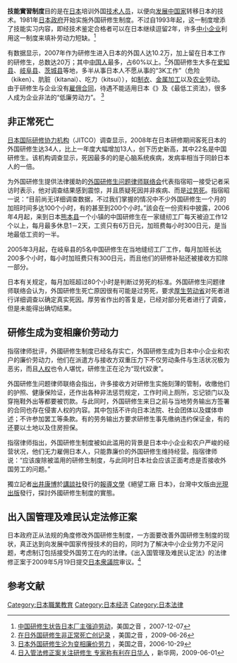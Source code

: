 {{更新|time=2019-02-07T14:01:07+00:00}}
'''技能實習制度'''目的是在[[日本|日本]]培训外国[[技术人员|技术人员]]，以便向[[发展中国家|发展中国家]]转移日本的技术。1981年[[日本政府|日本政府]]开始实施外国研修生制度。不过自1993年起，这一制度增添了技能实习内容，即经技术鉴定合格者可以在日本继续逗留2年，许多[[中小企业|中小企业]]利用这一制度来填补劳动力短缺。<ref>[http://www.voanews.com/chinese/archive/2007-12/w2007-12-07-voa46.cfm 中国研修生状告日本厂主强迫劳动]，美国之音 ，2007-12-07</ref>

有数据显示，2007年作为研修生进入日本的外国人达10.2万，加上留在日本工作的研修生，总数达20万；其中[[中国人|中国人]]最多，占60%以上。<ref>[http://www.voanews.com/chinese/w2009-06-26-voa60.cfm 在日外国研修生非正常死亡创记录] {{Wayback|url=http://www.voanews.com/chinese/w2009-06-26-voa60.cfm |date=20090701113015 }}，美国之音 ，2009-06-26</ref>外国研修生大多在[[爱知县|爱知县]]、[[岐阜县|岐阜县]]、[[茨城县|茨城县]]等地，多半从事日本人不愿从事的“3K工作”（危险（kiken）、肮脏（kitanai）、吃力（kitsui）），如[[制衣|制衣]]、[[金属加工|金属加工]]以及[[农业|农业]]劳动。由于研修生与企业没有[[雇佣合同|雇佣合同]]，待遇不能适用日本《{{link-ja|勞動基準法 (日本)|労働基準法|勞動基準法}}》及《最低工资法》，很多人成为企业非法的“低廉劳动力”。 <ref>[http://www.voanews.com/chinese/archive/2006-10/w2006-10-29-voa51.cfm 日本外国研修生沦为变相廉价劳力] {{Wayback|url=http://www.voanews.com/chinese/archive/2006-10/w2006-10-29-voa51.cfm |date=20081020093812 }}，美国之音，2006-10-29</ref>

== 非正常死亡 ==
[[日本国际研修协力机构|日本国际研修协力机构]]（JITCO）调查显示，2008年在日本研修期间客死日本的外国研修生达34人，比上一年度大幅增加13人，创下历史新高，其中22名是中国研修生。该机构调查显示，死因最多的的是心脑系统疾病，发病率相当于同龄日本人的一倍。

为外国研修生提供法律援助的[[外国研修生问题律师联络会|外国研修生问题律师联络会]]代表指宿昭一接受记者采访时表示，他对调查结果感到震惊，并且质疑死因并非疾病、而是[[过劳死|过劳死]]。指宿昭一说：“目前尚无详细调查数据，不过我们掌握的情况中不少外国研修生一个月的加班时间多达100个小时，有的甚至到200个小时。”該会在一份资料中披露，2006年4月起，来到日本[[熊本县|熊本县]]一个小镇的中国研修生在一家缝纫工厂每天被迫工作12个以上，每月最多休息1－2天，工资只有6万日元，加班费每小时300日元，是当地最低工资的一半。

2005年3月起，在岐阜县的5名中国研修生在当地缝纫工厂工作，每月加班长达200多个小时，每小时加班费只有300日元，而且他们的研修补贴还被接收方扣除一部分。

日本有关规定，每月加班超过80个小时是判断过劳死的标准。外国研修生问题律师联络会认为，外国研修生死亡原因很有可能是过劳死，要求[[厚生劳动省|厚生劳动省]]对死者进行详细调查以确定真实死因。厚劳省作出的答复是，已经对部分死者进行了调查，但是未能得出确切结果。

== 研修生成为变相廉价劳动力 ==
指宿律师批评，外國研修生制度已经名存实亡，外国研修生成为日本中小企业和农户的廉价劳动力，他们在派遣方与接收方双重压力下不仅劳动条件与生活状况极为恶劣，而且[[人权|人权]]也令人堪忧，研修生正在沦为“现代奴隶”。

外国研修生问题律师联络会指出，许多接收方对研修生实施刻薄的管制，收缴他们的护照、健康保险证，还作出各种非法惩罚规定，工作时间上厕所，忘记锁门以及穿拖鞋外出等都要被罚款。与此同时，外国研修生来日之前与当地劳务输出方签署的合同也存在侵害人权的内容。其中包括不许向日本法院、社会团体以及媒体申述；不许参加罢工等条款。有的劳务输出方要求研修生事先缴纳违约保证金，有的还要以土地以及住房担保。

指宿律师指出，外国研修生制度被如此滥用的背景是日本中小企业和农户严峻的经营状况，他们无力雇佣日本人，只能靠廉价的外国研修生维持经营。指宿律师说：“应该废除被滥用的研修生制度，与此同时日本社会应该正面考虑是否接收外国劳工的问题。”

獨立記者[[出井康博|出井康博]]於[[講談社|講談社]]發行的[[報導文學|報導文學]]《絕望工廠 日本》，台灣中文版由[[光現出版|光現出版]]發行，探討外國研修生制度的實態。

== 出入国管理及难民认定法修正案 ==
日本政府正从法规的角度修改外国研修生制度，一方面要改善外国研修生制度的现状，真正达到向发展中国家传授技术的目的，同时为了解决中小企业劳力不足问题，考虑制订包括接受外国劳工在内的法律。《出入国管理及难民认定法》的法律修正案于2009年5月19日提交[[日本衆議院|日本衆議院]]审议。<ref>[http://news.xinhuanet.com/overseas/2009-06/01/content_11467664.htm 日入管法修正案关注研修生 专家称有利在日华人] {{Wayback|url=http://news.xinhuanet.com/overseas/2009-06/01/content_11467664.htm |date=20090606085906 }}，新华网，2009-06-01</ref>

== 参考文献 ==
{{reflist}}

{{VOA}}

[[Category:日本職業教育|Category:日本職業教育]]
[[Category:日本经济|Category:日本经济]]
[[Category:日本法律|Category:日本法律]]